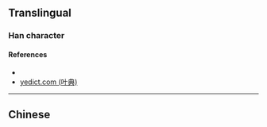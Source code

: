 {{character info/new}}
==Translingual==

===Han character===
{{Han char|rn=75|rad=木|as=11|sn=15|four=|canj=DHWP|ids=⿰木悤}}

====References====
* {{Han ref|kx=0551.181|dkj=49179|hdz=21281.020|uh=6A2C|ud=27180}}
* [http://yedict.com/htm/6A/6A2C.htm yedict.com (叶典)]

----

==Chinese==
{{zh-see|棇|a}}